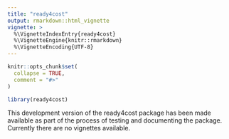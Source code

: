 ```yaml
---
title: "ready4cost"
output: rmarkdown::html_vignette
vignette: >
  %\VignetteIndexEntry{ready4cost}
  %\VignetteEngine{knitr::rmarkdown}
  %\VignetteEncoding{UTF-8}
---
```


```r
knitr::opts_chunk$set(
  collapse = TRUE,
  comment = "#>"
)
```

```r
library(ready4cost)
```
This development version of the ready4cost package has been made available as part of the process of testing and documenting the package. Currently there are no vignettes available.
